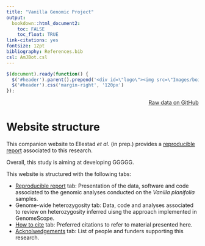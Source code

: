 ```yaml
---
title: "Vanilla Genomic Project"
output:
  bookdown::html_document2: 
    toc: FALSE
    toc_float: TRUE
link-citations: yes
fontsize: 12pt
bibliography: References.bib
csl: AmJBot.csl
---
```



```js
$(document).ready(function() {
  $('#header').parent().prepend('<div id=\"logo\"><img src=\"Images/boisestate-primarylogo-2color-rgb.png\" style=\"position:absolute; top:25px; right:0; padding:10px; height:120px\"></div>');
  $('#header').css('margin-right', '120px')
});
```

<div style="text-align: right"> [Raw data on GitHub](https://github.com/svenbuerki/VanillaGenomicsCode) </div>

<!-- The website is here: https://svenbuerki.github.io/VanillaGenomicsCode/ -->


# Website structure

This companion website to Ellestad *et al.* (in prep.) provides a [reproducible report](reproducible_report.html) associated to this research.

Overall, this study is aiming at developing GGGGG.

This website is structured with the following tabs:

- [Reproducible report](reproducible_report.html) tab: Presentation of the data, software and code associated to the genomic analyses conducted on the *Vanilla planifolia* samples.
- Genome-wide heterozygosity tab: Data, code and analyses associated to review on heterozygosity inferred uisng the approach implemented in GenomeScope.
- [How to cite]() tab: Preferred citations to refer to material presented here.
- [Acknolwedgements]() tab: List of people and funders supporting this research.


